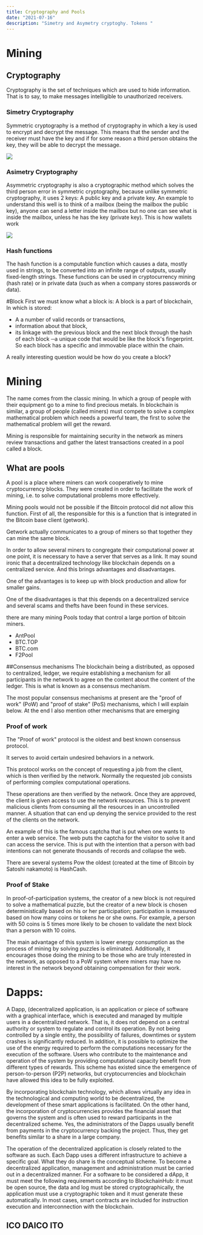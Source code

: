 ```yaml
---
title: Cryptography and Pools 
date: "2021-07-16"
description: "Simetry and Asymetry cryptoghy. Tokens "
---
```

# Mining
## Cryptography
Cryptography is the set of techniques which are used to hide information. That is to say, to make messages intelligible to unauthorized receivers.
### Simetry Cryptography 
Symmetric cryptography is a method of cryptography in which a key is used to encrypt and decrypt the message.
This means that the sender and the receiver must have the key and if for some reason a third person obtains the key, they will be able to decrypt the message.

<img src="https://imgur.com/BHECIa8.png"></img>

### Asimetry Cryptography
Asymmetric cryptography is also a cryptographic method which solves the third person error in symmetric cryptography, because unlike symmetric cryptography, it uses 2 keys:
A public key and a private key.
An example to understand this well is to think of a mailbox (being the mailbox the public key), anyone can send a letter inside the mailbox but no one can see what is inside the mailbox, unless he has the key (private key).
This is how wallets work

<img src="https://i.imgur.com/reljbWG.png"></img>

### Hash functions
The hash function is a computable function which causes a data, mostly used in strings, to be converted into an infinite range of outputs, usually fixed-length strings.
These functions can be used in cryptocurrency mining (hash rate) or in private data (such as when a company stores passwords or data).

#Block
First we must know what a block is:
A block is a part of blockchain, In which is stored:
- A a number of valid records or transactions,
- information about that block,
- its linkage with the previous block and the next block through the hash of each block ─a unique code that would be like the block's fingerprint.
So each block has a specific and immovable place within the chain.

A really interesting question would be how do you create a block?
# Mining
The name comes from the classic mining. In which a group of people with their equipment go to a mine to find precious metals. In blockchain is similar, a group of people (called miners) must compete to solve a complex mathematical problem which needs a powerful team, the first to solve the mathematical problem will get the reward.

Mining is responsible for maintaining security in the network as miners review transactions and gather the latest transactions created in a pool called a block.

## What are pools
A pool is a place where miners can work cooperatively to mine cryptocurrency blocks. They were created in order to facilitate the work of mining, i.e. to solve computational problems more effectively.

Mining pools would not be possible if the Bitcoin protocol did not allow this function. First of all, the responsible for this is a function that is integrated in the Bitcoin base client (getwork).

Getwork actually communicates to a group of miners so that together they can mine the same block.

In order to allow several miners to congregate their computational power at one point, it is necessary to have a server that serves as a link. It may sound ironic that a decentralized technology like blockchain depends on a centralized service. And this brings advantages and disadvantages.

One of the advantages is to keep up with block production and allow for smaller gains.

One of the disadvantages is that this depends on a decentralized service and several scams and thefts have been found in these services.

there are many mining Pools today that control a large portion of bitcoin miners.
- AntPool 
- BTC.TOP
- BTC.com
- F2Pool

##Consensus mechanisms
The blockchain being a distributed, as opposed to centralized, ledger, we require establishing a mechanism for all participants in the network to agree on the content about the content of the ledger. This is what is known as a consensus mechanism.

The most popular consensus mechanisms at present are the "proof of work" (PoW) and "proof of stake" (PoS) mechanisms, which I will explain below. At the end I also mention other mechanisms that are emerging

### Proof of work 
The "Proof of work" protocol is the oldest and best known consensus protocol. 

It serves to avoid certain undesired behaviors in a network.

This protocol works on the concept of requesting a job from the client, which is then verified by the network. Normally the requested job consists of performing complex computational operations.

These operations are then verified by the network. Once they are approved, the client is given access to use the network resources. This is to prevent malicious clients from consuming all the resources in an uncontrolled manner. A situation that can end up denying the service provided to the rest of the clients on the network.

An example of this is the famous captcha that is put when one wants to enter a web service. The web puts the captcha for the visitor to solve it and can access the service. This is put with the intention that a person with bad intentions can not generate thousands of records and collapse the web.

There are several systems Pow the oldest (created at the time of Bitcoin by Satoshi nakamoto) is HashCash.
### Proof of Stake 
In proof-of-participation systems, the creator of a new block is not required to solve a mathematical puzzle, but the creator of a new block is chosen deterministically based on his or her participation; participation is measured based on how many coins or tokens he or she owns. For example, a person with 50 coins is 5 times more likely to be chosen to validate the next block than a person with 10 coins.

The main advantage of this system is lower energy consumption as the process of mining by solving puzzles is eliminated. Additionally, it encourages those doing the mining to be those who are truly interested in the network, as opposed to a PoW system where miners may have no interest in the network beyond obtaining compensation for their work.

# Dapps:
A Dapp, (decentralized application, is an application or piece of software with a graphical interface, which is executed and managed by multiple users in a decentralized network. That is, it does not depend on a central authority or system to regulate and control its operation. By not being controlled by a single entity, the possibility of failures, downtimes or system crashes is significantly reduced. In addition, it is possible to optimize the use of the energy required to perform the computations necessary for the execution of the software. Users who contribute to the maintenance and operation of the system by providing computational capacity benefit from different types of rewards. This scheme has existed since the emergence of person-to-person (P2P) networks, but cryptocurrencies and blockchain have allowed this idea to be fully exploited.

By incorporating blockchain technology, which allows virtually any idea in the technological and computing world to be decentralized, the development of these smart applications is facilitated. On the other hand, the incorporation of cryptocurrencies provides the financial asset that governs the system and is often used to reward participants in the decentralized scheme. Yes, the administrators of the Dapps usually benefit from payments in the cryptocurrency backing the project. Thus, they get benefits similar to a share in a large company.

The operation of the decentralized application is closely related to the software as such. Each Dapp uses a different infrastructure to achieve a specific goal. What they do share is the conceptual scheme. To become a decentralized application, management and administration must be carried out in a decentralized manner. For a software to be considered a dApp, it must meet the following requirements according to BlockchainHub: it must be open source, the data and log must be stored cryptographically, the application must use a cryptographic token and it must generate these automatically. In most cases, smart contracts are included for instruction execution and interconnection with the blockchain.

## ICO DAICO ITO 
